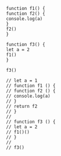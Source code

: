 ```JS
function f1() {
function f2() {
console.log(a)
}
f2()
}

function f3() {
let a = 2
f1()
}

f3()
```

```
// let a = 1
// function f1 () {
// function f2 () {
// console.log(a)
// }
// return f2
// }
//
// function f3 () {
// let a = 2
// f1()()
// }
//
// f3()

```
